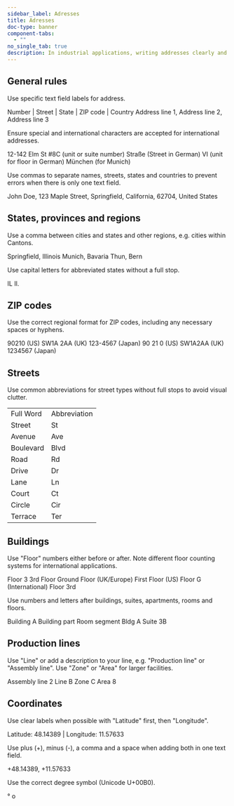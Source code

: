```yaml
---
sidebar_label: Adresses
title: Adresses
doc-type: banner
component-tabs:
  - ""
no_single_tab: true
description: In industrial applications, writing addresses clearly and consistently ensures efficient communication and accurate delivery of materials. Properly written addresses and awareness of regional differences help avoid delays and errors, enhancing overall operational efficiency.
---
```



## General rules

Use specific text field labels for address.

<DoAndDont>
  <DoAndDont.Do>
    <DoAndDont.Item>Number | Street | State | ZIP code | Country</DoAndDont.Item>
  </DoAndDont.Do>
  <DoAndDont.Dont>
    <DoAndDont.Item>Address line 1, Address line 2, Address line 3</DoAndDont.Item>
  </DoAndDont.Dont>
</DoAndDont>

Ensure special and international characters are accepted for international addresses.

<DoAndDont>
  <DoAndDont.Do>
    <DoAndDont.Item>12-142 Elm St</DoAndDont.Item>
    <DoAndDont.Item>#8C (unit or suite number)</DoAndDont.Item>
    <DoAndDont.Item>Straße (Street in German)</DoAndDont.Item>
    <DoAndDont.Item>VI (unit for floor in German)</DoAndDont.Item>
    <DoAndDont.Item>München (for Munich)</DoAndDont.Item>
  </DoAndDont.Do>
</DoAndDont>

Use commas to separate names, streets, states and countries to prevent errors when there is only one text field.

<DoAndDont>
  <DoAndDont.Do>
    <DoAndDont.Item>John Doe, 123 Maple Street, Springfield, California, 62704, United States</DoAndDont.Item>
  </DoAndDont.Do>
</DoAndDont>

## States, provinces and regions

Use a comma between cities and states and other regions, e.g. cities within Cantons.

<DoAndDont>
  <DoAndDont.Do>
    <DoAndDont.Item>Springfield, Illinois</DoAndDont.Item>
    <DoAndDont.Item>Munich, Bavaria</DoAndDont.Item>
    <DoAndDont.Item>Thun, Bern</DoAndDont.Item>
  </DoAndDont.Do>
</DoAndDont>

Use capital letters for abbreviated states without a full stop.

<DoAndDont>
  <DoAndDont.Do>
    <DoAndDont.Item>IL</DoAndDont.Item>
  </DoAndDont.Do>
  <DoAndDont.Dont>
    <DoAndDont.Item>Il.</DoAndDont.Item>
  </DoAndDont.Dont>
</DoAndDont>

## ZIP codes

Use the correct regional format for ZIP codes, including any necessary spaces or hyphens.

<DoAndDont>
  <DoAndDont.Do>
    <DoAndDont.Item>90210 (US)</DoAndDont.Item>
    <DoAndDont.Item>SW1A 2AA (UK)</DoAndDont.Item>
    <DoAndDont.Item>123-4567 (Japan)</DoAndDont.Item>
  </DoAndDont.Do>
  <DoAndDont.Dont>
    <DoAndDont.Item>90 21 0 (US)</DoAndDont.Item>
    <DoAndDont.Item>SW1A2AA (UK)</DoAndDont.Item>
    <DoAndDont.Item>1234567 (Japan)</DoAndDont.Item>
  </DoAndDont.Dont>
</DoAndDont>

## Streets 

Use common abbreviations for street types without full stops to avoid visual clutter. 

|   |   |
|---|---|
|Full Word|Abbreviation|
|Street|St|
|Avenue|Ave|
|Boulevard|Blvd|
|Road|Rd|
|Drive|Dr|
|Lane|Ln|
|Court|Ct|
|Circle|Cir|
|Terrace|Ter|

## Buildings

Use "Floor" numbers either before or after. Note different floor counting systems for international applications.

<DoAndDont>
  <DoAndDont.Do>
    <DoAndDont.Item>Floor 3</DoAndDont.Item>
    <DoAndDont.Item>3rd Floor</DoAndDont.Item>
    <DoAndDont.Item>Ground Floor (UK/Europe)</DoAndDont.Item>
    <DoAndDont.Item>First Floor (US)</DoAndDont.Item>
    <DoAndDont.Item>Floor G (International)</DoAndDont.Item>
  </DoAndDont.Do>
  <DoAndDont.Dont>
    <DoAndDont.Item>Floor 3rd</DoAndDont.Item>
  </DoAndDont.Dont>
</DoAndDont>

Use numbers and letters after buildings, suites, apartments, rooms and floors.

<DoAndDont>
  <DoAndDont.Do>
    <DoAndDont.Item>Building A</DoAndDont.Item>
    <DoAndDont.Item>Building part</DoAndDont.Item>
    <DoAndDont.Item>Room segment</DoAndDont.Item>
    <DoAndDont.Item>Bldg A</DoAndDont.Item>
    <DoAndDont.Item>Suite 3B</DoAndDont.Item>
  </DoAndDont.Do>
</DoAndDont>

## Production lines

Use "Line" or add a description to your line, e.g. "Production line" or "Assembly line". Use "Zone" or "Area" for larger facilities.

<DoAndDont>
  <DoAndDont.Do>
    <DoAndDont.Item>Assembly line 2</DoAndDont.Item>
    <DoAndDont.Item>Line B</DoAndDont.Item>
    <DoAndDont.Item>Zone C</DoAndDont.Item>
    <DoAndDont.Item>Area 8</DoAndDont.Item>
  </DoAndDont.Do>
</DoAndDont>

## Coordinates

Use clear labels when possible with "Latitude" first, then "Longitude".

<DoAndDont>
  <DoAndDont.Do>
    <DoAndDont.Item>Latitude: 48.14389 | Longitude: 11.57633</DoAndDont.Item>
  </DoAndDont.Do>
</DoAndDont>

Use plus (+), minus (-), a comma and a space when adding both in one text field.

<DoAndDont>
  <DoAndDont.Do>
    <DoAndDont.Item>+48.14389, +11.57633</DoAndDont.Item>
  </DoAndDont.Do>
</DoAndDont>

Use the correct degree symbol (Unicode U+00B0).

<DoAndDont>
  <DoAndDont.Do>
    <DoAndDont.Item>°</DoAndDont.Item>
  </DoAndDont.Do>
  <DoAndDont.Dont>
    <DoAndDont.Item>o</DoAndDont.Item>
  </DoAndDont.Dont>
</DoAndDont>
